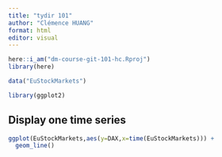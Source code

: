 ```yaml
---
title: "tydir 101"
author: "Clémence HUANG"
format: html
editor: visual
---
```

```r
here::i_am("dm-course-git-101-hc.Rproj")
library(here)
```

```r
data("EuStockMarkets")
```

```r
library(ggplot2)
```

## Display one time series
```r
ggplot(EuStockMarkets,aes(y=DAX,x=time(EuStockMarkets))) +
  geom_line()
```



